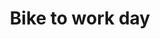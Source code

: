 ---
title: "Bike to work day "
description: "Questa giornata promuove l’utilizzo della bicicletta come mezzo di trasporto quotidiano, ecologico e salutare, contribuendo a ridurre l’inquinamento urbano e a migliorare la qualità della vita.
I Monti Lepini offrono strade secondarie, sentieri e percorsi rurali ideali per la mobilità sostenibile. Iniziative locali possono includere gite collettive in bici, mappature dei percorsi ciclabili, eventi di sensibilizzazione sulla sicurezza stradale e workshop su manutenzione e riparazione delle biciclette. Promuovere la bicicletta vuol dire anche rilanciare un turismo lento e un rapporto più sano con il territorio.
"
---